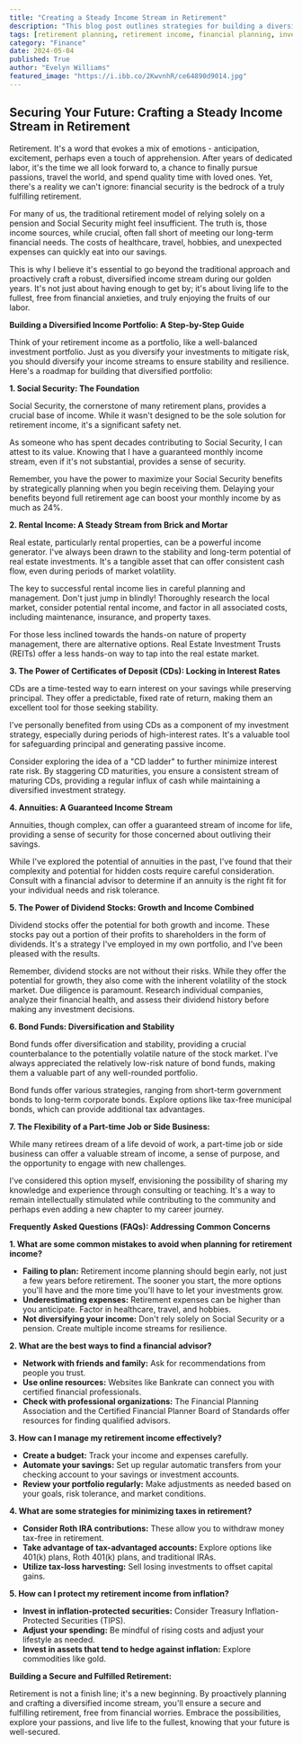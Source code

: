 ```yaml
---
title: "Creating a Steady Income Stream in Retirement"
description: "This blog post outlines strategies for building a diversified income stream in retirement beyond relying solely on pensions and Social Security.  It covers various income sources, including real estate, annuities, and dividend stocks, offering a step-by-step guide for financial security during your golden years."
tags: [retirement planning, retirement income, financial planning, investing, passive income, real estate, annuities, dividend stocks, bond funds, part-time work, side business, social security, retirement savings, financial security, financial independence]
category: "Finance"
date: 2024-05-04
published: True
author: "Evelyn Williams"
featured_image: "https://i.ibb.co/2KwvnhR/ce64890d9014.jpg"
---
```


## Securing Your Future: Crafting a Steady Income Stream in Retirement

Retirement. It's a word that evokes a mix of emotions - anticipation, excitement, perhaps even a touch of apprehension. After years of dedicated labor, it's the time we all look forward to, a chance to finally pursue passions, travel the world, and spend quality time with loved ones. Yet, there's a reality we can't ignore: financial security is the bedrock of a truly fulfilling retirement.

For many of us, the traditional retirement model of relying solely on a pension and Social Security might feel insufficient.  The truth is, those income sources, while crucial, often fall short of meeting our long-term financial needs.  The costs of healthcare, travel, hobbies, and unexpected expenses can quickly eat into our savings.  

This is why I believe it's essential to go beyond the traditional approach and proactively craft a robust, diversified income stream during our golden years.  It's not just about having enough to get by; it's about living life to the fullest, free from financial anxieties, and truly enjoying the fruits of our labor. 

**Building a Diversified Income Portfolio: A Step-by-Step Guide**

Think of your retirement income as a portfolio, like a well-balanced investment portfolio. Just as you diversify your investments to mitigate risk, you should diversify your income streams to ensure stability and resilience.  Here's a roadmap for building that diversified portfolio:

**1. Social Security: The Foundation**

Social Security, the cornerstone of many retirement plans, provides a crucial base of income.  While it wasn't designed to be the sole solution for retirement income, it's a significant safety net.   

As someone who has spent decades contributing to Social Security, I can attest to its value.  Knowing that I have a guaranteed monthly income stream, even if it's not substantial, provides a sense of security.

Remember, you have the power to maximize your Social Security benefits by strategically planning when you begin receiving them.  Delaying your benefits beyond full retirement age can boost your monthly income by as much as 24%.

**2. Rental Income: A Steady Stream from Brick and Mortar**

Real estate, particularly rental properties, can be a powerful income generator.  I've always been drawn to the stability and long-term potential of real estate investments.  It's a tangible asset that can offer consistent cash flow, even during periods of market volatility.

The key to successful rental income lies in careful planning and management.  Don't just jump in blindly!  Thoroughly research the local market, consider potential rental income, and factor in all associated costs, including maintenance, insurance, and property taxes. 

For those less inclined towards the hands-on nature of property management, there are alternative options.  Real Estate Investment Trusts (REITs) offer a less hands-on way to tap into the real estate market.

**3. The Power of Certificates of Deposit (CDs):  Locking in Interest Rates**

CDs are a time-tested way to earn interest on your savings while preserving principal. They offer a predictable, fixed rate of return, making them an excellent tool for those seeking stability.

I've personally benefited from using CDs as a component of my investment strategy, especially during periods of high-interest rates.  It's a valuable tool for safeguarding principal and generating passive income. 

Consider exploring the idea of a "CD ladder" to further minimize interest rate risk.  By staggering CD maturities, you ensure a consistent stream of maturing CDs, providing a regular influx of cash while maintaining a diversified investment strategy.

**4. Annuities: A Guaranteed Income Stream**

Annuities, though complex, can offer a guaranteed stream of income for life, providing a sense of security for those concerned about outliving their savings. 

While I've explored the potential of annuities in the past, I've found that their complexity and potential for hidden costs require careful consideration.  Consult with a financial advisor to determine if an annuity is the right fit for your individual needs and risk tolerance.

**5. The Power of Dividend Stocks:  Growth and Income Combined**

Dividend stocks offer the potential for both growth and income. These stocks pay out a portion of their profits to shareholders in the form of dividends.  It's a strategy I've employed in my own portfolio, and I've been pleased with the results.

Remember, dividend stocks are not without their risks.  While they offer the potential for growth, they also come with the inherent volatility of the stock market.  Due diligence is paramount.  Research individual companies, analyze their financial health, and assess their dividend history before making any investment decisions.

**6. Bond Funds:  Diversification and Stability**

Bond funds offer diversification and stability, providing a crucial counterbalance to the potentially volatile nature of the stock market.  I've always appreciated the relatively low-risk nature of bond funds, making them a valuable part of any well-rounded portfolio.

Bond funds offer various strategies, ranging from short-term government bonds to long-term corporate bonds.  Explore options like tax-free municipal bonds, which can provide additional tax advantages.

**7. The Flexibility of a Part-time Job or Side Business:**

While many retirees dream of a life devoid of work,  a part-time job or side business can offer a valuable stream of income, a sense of purpose, and the opportunity to engage with new challenges.

I've considered this option myself, envisioning the possibility of sharing my knowledge and experience through consulting or teaching.  It's a way to remain intellectually stimulated while contributing to the community and perhaps even adding a new chapter to my career journey.

**Frequently Asked Questions (FAQs): Addressing Common Concerns**

**1. What are some common mistakes to avoid when planning for retirement income?**

* **Failing to plan:**  Retirement income planning should begin early, not just a few years before retirement.  The sooner you start, the more options you'll have and the more time you'll have to let your investments grow.
* **Underestimating expenses:**  Retirement expenses can be higher than you anticipate.  Factor in healthcare, travel, and hobbies.
* **Not diversifying your income:**  Don't rely solely on Social Security or a pension.  Create multiple income streams for resilience.

**2. What are the best ways to find a financial advisor?**

* **Network with friends and family:**  Ask for recommendations from people you trust.
* **Use online resources:**  Websites like Bankrate can connect you with certified financial professionals.
* **Check with professional organizations:**  The Financial Planning Association and the Certified Financial Planner Board of Standards offer resources for finding qualified advisors.

**3. How can I manage my retirement income effectively?**

* **Create a budget:**  Track your income and expenses carefully.
* **Automate your savings:**  Set up regular automatic transfers from your checking account to your savings or investment accounts.
* **Review your portfolio regularly:**  Make adjustments as needed based on your goals, risk tolerance, and market conditions.

**4. What are some strategies for minimizing taxes in retirement?**

* **Consider Roth IRA contributions:**  These allow you to withdraw money tax-free in retirement.
* **Take advantage of tax-advantaged accounts:**  Explore options like 401(k) plans, Roth 401(k) plans, and traditional IRAs.
* **Utilize tax-loss harvesting:**  Sell losing investments to offset capital gains.

**5. How can I protect my retirement income from inflation?**

* **Invest in inflation-protected securities:**  Consider Treasury Inflation-Protected Securities (TIPS).
* **Adjust your spending:**  Be mindful of rising costs and adjust your lifestyle as needed.
* **Invest in assets that tend to hedge against inflation:**  Explore commodities like gold.

**Building a Secure and Fulfilled Retirement:**

Retirement is not a finish line; it's a new beginning. By proactively planning and crafting a diversified income stream, you'll ensure a secure and fulfilling retirement, free from financial worries. Embrace the possibilities,  explore your passions, and live life to the fullest, knowing that your future is well-secured.
